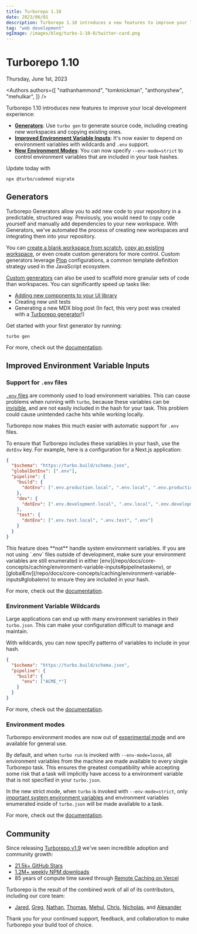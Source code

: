 ```yaml
---
title: Turborepo 1.10
date: 2023/06/01
description: Turborepo 1.10 introduces a new features to improve your local development experience
tag: "web development"
ogImage: /images/blog/turbo-1-10-0/twitter-card.png
---
```


# Turborepo 1.10


<Date>
  Thursday, June 1st, 2023
</Date>

<Authors authors={[
  "nathanhammond",
  "tomknickman",
  "anthonyshew",
  "mehulkar",
]} />

Turborepo 1.10 introduces new features to improve your local development experience:

- [**Generators**](#generators): Use `turbo gen` to generate source code, including creating new workspaces and copying existing ones.
- [**Improved Environment Variable Inputs**](#improved-environment-variable-inputs): It's now easier to depend on environment variables with wildcards and `.env` support.
- [**New Environment Modes**](#environment-modes): You can now specify `--env-mode=strict` to control environment variables that are included in your task hashes.

Update today with

```
npx @turbo/codemod migrate
```

## Generators

Turborepo Generators allow you to add new code to your repository in a predictable, structured way.
Previously, you would need to copy code yourself and manually add dependencies to your new workspace. With Generators,
we've automated the process of creating new workspaces and integrating them into your repository.

You can [create a blank workspace from scratch](/repo/docs/core-concepts/monorepos/code-generation#add-an-empty-workspace), [copy an existing workspace](/repo/docs/core-concepts/monorepos/code-generation#copy-an-existing-workspace), or even create custom generators
for more control. Custom generators leverage [Plop](https://plopjs.com/) configurations, a common template definition strategy used in the JavaScript ecosystem.

[Custom generators](/repo/docs/core-concepts/monorepos/code-generation#custom-generators) can also be used to scaffold more granular sets of code than workspaces. You can significantly speed up tasks like:

- [Adding new components to your UI library](https://github.com/vercel/turbo/blob/main/examples/basic/packages/ui/turbo/generators/config.ts)
- Creating new unit tests
- Generating a new MDX blog post (In fact, this very post was created with a [Turborepo generator](https://github.com/vercel/turbo/blob/main/docs/turbo/generators/config.ts)!)

Get started with your first generator by running:

```
turbo gen
```

For more, check out the [documentation](/repo/docs/core-concepts/monorepos/code-generation).

## Improved Environment Variable Inputs

### Support for `.env` files

[`.env` files](https://www.dotenv.org/docs/) are commonly used to load environment variables. This can cause problems when running with `turbo`, because these variables can be [invisible](/repo/docs/core-concepts/caching/environment-variable-inputs#invisible-environment-variables), and are not easily
included in the hash for your task. This problem could cause unintended cache hits while working locally.

Turborepo now makes this much easier with automatic support for `.env` files.

To ensure that Turborepo includes these variables in your hash, use the `dotEnv` key. For example, here is a configuration for a Next.js application:

```json
{
  "$schema": "https://turbo.build/schema.json",
  "globalDotEnv": [".env"],
  "pipeline": {
    "build": {
      "dotEnv": [".env.production.local", ".env.local", ".env.production", ".env"]
    },
    "dev": {
      "dotEnv": [".env.development.local", ".env.local", ".env.development", ".env"]
    },
    "test": {
      "dotEnv": [".env.test.local", ".env.test", ".env"]
    }
  }
}
```

<Callout>
  This feature does **not** handle system environment variables. If you are not using `.env` files outside of development, make sure your environment variables are still enumerated in either [env](/repo/docs/core-concepts/caching/environment-variable-inputs#pipelinetaskenv), or [globalEnv](/repo/docs/core-concepts/caching/environment-variable-inputs#globalenv) to ensure they are included in your hash.
</Callout>

For more, check out the [documentation](/repo/docs/core-concepts/caching/environment-variable-inputs#env-files).

### Environment Variable Wildcards

Large applications can end up with many environment variables in their `turbo.json`. This can make your configuration difficult to manage and maintain.

With wildcards, you can now specify patterns of variables to include in your hash.

```json
{
  "$schema": "https://turbo.build/schema.json",
  "pipeline": {
    "build": {
      "env": ["ACME_*"]
    }
  }
}
```

For more, check out the [documentation](/repo/docs/core-concepts/caching/environment-variable-inputs#wildcards).

### Environment modes

Turborepo environment modes are now out of [experimental mode](/repo/docs/faq#what-does-experimental-mean) and are available for general use.

By default, and when `turbo run` is invoked with `--env-mode=loose`, all environment variables from the machine are made available to every single Turborepo task.
This ensures the greatest compatibility while accepting some risk that a task will implicitly have access to a environment variable that is not specified in your `turbo.json`.

In the new strict mode, when `turbo` is invoked with `--env-mode=strict`, only [important system environment variables](/repo/docs/core-concepts/caching/environment-variable-inputs#system-environment-variables) and environment variables enumerated inside of `turbo.json` will be made available to a task.

For more, check out the [documentation](/repo/docs/core-concepts/caching/environment-variable-inputs#loose--strict-environment-modes).

## Community

Since releasing [Turborepo v1.9](/blog/turbo-1-9-0) we've seen incredible adoption and community growth:

- [21.5k+ GitHub Stars](https://github.com/vercel/turbo)
- [1.2M+ weekly NPM downloads](https://www.npmjs.com/package/turbo)
- 85 years of compute time saved through [Remote Caching on Vercel](https://vercel.com/docs/concepts/monorepos/remote-caching)

Turborepo is the result of the combined work of all of its contributors, including our core team:

- [Jared](https://github.com/jaredpalmer), [Greg](https://github.com/gsoltis), [Nathan](https://github.com/nathanhammond), [Thomas](https://github.com/tknickman), [Mehul](https://github.com/mehulkar), [Chris](https://github.com/chris-olszewski), [Nicholas](https://github.com/NicholasLYang), and [Alexander](https://github.com/arlyon)

Thank you for your continued support, feedback, and collaboration to make Turborepo your build tool of choice.
